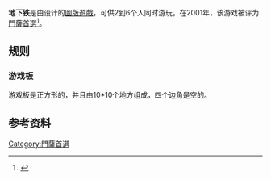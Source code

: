 {{Infobox game
| name          = Metro
| subtitle      = 
| image         = File:Metro_board_game.jpg
| image_size    =
| image_alt     = 三人模式下的地下铁桌游
| caption       = 三人模式下的地下铁桌游
| width         = 
| label_width   = 
| other_names   = 
| AKA           = 
| manufacturer  = 
| designer      = {{tsl|en|Dirk Henn||Dirk Henn}}
| developer     =
| artist        =
| illustrator   = {{tsl|en|Franz Vohwinkel||Franz Vohwinkel}} 
| actor         = 
| voice_over    = 
| publisher     = <!-- 页面不存在 -->[[db-Spiele|db-Spiele]] (1997),<br/>{{tsl|en|Queen Games||Queen Games}} (2000),<br/><!-- 页面不存在 -->[[Tactic_(company)|Tactic]],<br/>{{tsl|en|Überplay||Überplay}}
| playtester    =
| date          = 1997，2000
| years         = 
| genre         =
| language      = 
| system        = 
| players       = 2–6
| setup_time    = 5分钟
| playing_time  = 45分钟
| random_chance = 低
| skills        = 路径规划
| materials     = 
| media_type    = 
| blank_label   = 
| blank_data    = 
| website       = 
| footnotes     = 
}}
'''地下铁'''是由''{{tsl|en|Dirk Henn||Dirk Henn}}''设计的[[圖版遊戲|圖版遊戲]]，可供2到6个人同时游玩。在2001年，该游戏被评为[[門薩首選|門薩首選]]<ref>{{Cite web|title=Mensa Select® Games|url=https://www.mensamindgames.com/about/winning-games/|accessdate=2021-02-05|work=www.mensamindgames.com|language=en|archive-date=2021-01-17|archive-url=https://web.archive.org/web/20210117032700/https://mensamindgames.com/about/winning-games/}}</ref>。

==规则==
===游戏板===
游戏板是正方形的，并且由10*10个地方组成，四个边角是空的。

==参考资料==
{{reflist}}

[[Category:門薩首選|Category:門薩首選]]